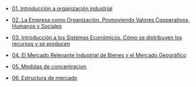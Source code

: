-   [01. Introducción a organización industrial](../2023-06-12-introducion-organizacion-industrial-oi-cap1/index.qmd)

-   [02. La Empresa como Organización. Promoviendo Valores Cooperativos, Humanos y Sociales](../2023-06-13-empresa-como-organizacion-oi-cap1/index.qmd)

-   [03. Introducción a los Sistemas Económicos. Cómo se distribuyen los recursos y se producen](../2023-06-13-sistemas-economicos-oi.cap1/index.qmd)

-   [04. El Mercado Relevante Industrial de Bienes y el Mercado Geográfico](../2023-06-15-mercado-relevante-oi-cap2/index.qmd)

-   [05. Medidas de concentracion](../2023-06-16-concentracion-poder-oi-cap3/index.qmd)

-   [06. Estructura de mercado](../2023-06-17-estructura-mercado-oi-cap4/index.qmd)